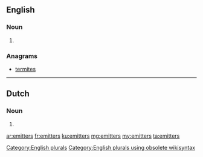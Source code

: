 ==English==

===Noun===
{{head|en}}

# {{plural of|emitter}}

===Anagrams===
* [[termites#English|termites]]

[[Category:English plurals]][[Category:English plurals using obsolete wikisyntax]]

----

==Dutch==

===Noun===
{{head|nl}}

# {{nl-noun form of|pl|emitter}}

[[ar:emitters]]
[[fr:emitters]]
[[ku:emitters]]
[[mg:emitters]]
[[my:emitters]]
[[ta:emitters]]
